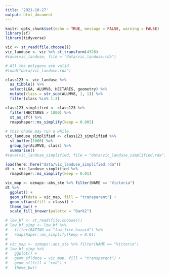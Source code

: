 ```yaml
---
title: '2021-10-27'
output: html_document
---
```


```r
knitr::opts_chunk$set(echo = TRUE, message = FALSE, warning = FALSE)
library(sf)
library(tidyverse)
```

```r
vic <- st_read(file.choose())
vic_landuse <- vic %>% st_transform(4326)
#save(vic_landuse, file = "data/vic_landuse.rda")

# All the polygons are valid 
#load("data/vic_landuse.rda")

class123 <- vic_landuse %>% 
  as_tibble() %>% 
  select(LGA, ALUMV8, HECTARES, geometry) %>% 
  mutate(class = str_sub(ALUMV8, 1, 1)) %>% 
  filter(class %in% 1:3) 

class123_simplified <- class123 %>% 
  filter(HECTARES > 1000) %>% 
  st_as_sf() %>% 
  rmapshaper::ms_simplify(keep = 0.005)
  
# this chunk may run a while
vic_landuse_simplified <- class123_simplified %>% 
  st_buffer(1000) %>% 
  group_by(ALUMV8, class) %>% 
  summarise()
#save(vic_landuse_simplified, file = "data/vic_landuse_simplified.rda")
```

```r
load(here::here("data/vic_landuse_simplified.rda"))
dt <- vic_landuse_simplified %>% 
  rmapshaper::ms_simplify(keep = 0.01)

vic_map <- ozmaps::abs_ste %>% filter(NAME == "Victoria") 
dt %>% 
  ggplot() + 
  geom_sf(data = vic_map, fill = "transparent") + 
  geom_sf(aes(fill = class)) + 
  theme_bw() + 
  scale_fill_brewer(palette = "Dark2")
```


```r
# low_bf <- st_read(file.choose())
# low_bf_simp <- low_bf %>% 
#   filter(RATING == "low_fire_hazard") %>% 
#   rmapshaper::ms_simplify(keep = 0.01)
# 
# vic_map <- ozmaps::abs_ste %>% filter(NAME == "Victoria") 
# low_bf_simp %>% 
#   ggplot() + 
#   geom_sf(data = vic_map, fill = "transparent") + 
#   geom_sf(fill = "red") + 
#   theme_bw() 
```

